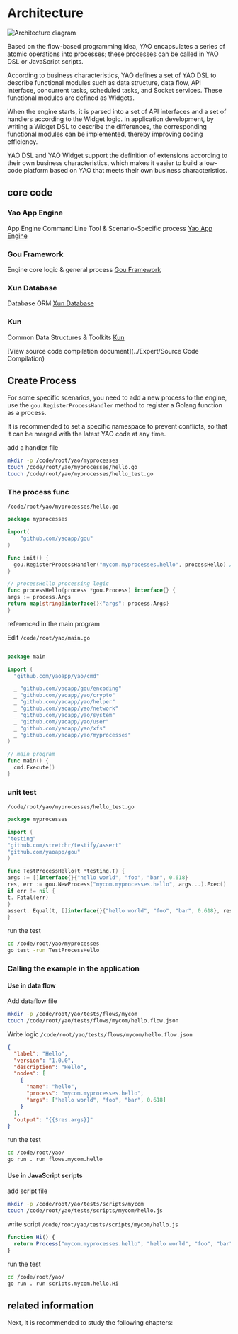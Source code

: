 # Architecture

![Architecture diagram](https://release-sv-1252011659.cos.na-siliconvalley.myqcloud.com/docs/%E4%BB%8B%E7%BB%8D/architecture.png)

Based on the flow-based programming idea, YAO encapsulates a series of atomic operations into processes; these processes can be called in YAO DSL or JavaScript scripts.

According to business characteristics, YAO defines a set of YAO DSL to describe functional modules such as data structure, data flow, API interface, concurrent tasks, scheduled tasks, and Socket services. These functional modules are defined as Widgets.

When the engine starts, it is parsed into a set of API interfaces and a set of handlers according to the Widget logic. In application development, by writing a Widget DSL to describe the differences, the corresponding functional modules can be implemented, thereby improving coding efficiency.

YAO DSL and YAO Widget support the definition of extensions according to their own business characteristics, which makes it easier to build a low-code platform based on YAO that meets their own business characteristics.

## core code

### Yao App Engine

App Engine Command Line Tool & Scenario-Specific process [Yao App Engine](https://github.com/yaoapp/yao)

### Gou Framework

Engine core logic & general process [Gou Framework](https://github.com/yaoapp/gou)

### Xun Database

Database ORM [Xun Database](https://github.com/yaoapp/xun)

### Kun

Common Data Structures & Toolkits [Kun](https://github.com/yaoapp/kun)

[View source code compilation document](../Expert/Source Code Compilation)

## Create Process

For some specific scenarios, you need to add a new process to the engine, use the `gou.RegisterProcessHandler` method to register a Golang function as a process.

It is recommended to set a specific namespace to prevent conflicts, so that it can be merged with the latest YAO code at any time.

add a handler file

```bash
mkdir -p /code/root/yao/myprocesses
touch /code/root/yao/myprocesses/hello.go
touch /code/root/yao/myprocesses/hello_test.go
```

### The process func

`/code/root/yao/myprocesses/hello.go`

```go
package myprocesses

import(
    "github.com/yaoapp/gou"
)

func init() {
  gou.RegisterProcessHandler("mycom.myprocesses.hello", processHello) // register the process
}

// processHello processing logic
func processHello(process *gou.Process) interface{} {
args := process.Args
return map[string]interface{}{"args": process.Args}
}
```

referenced in the main program

Edit `/code/root/yao/main.go`

```go

package main

import (
  "github.com/yaoapp/yao/cmd"

  _ "github.com/yaoapp/gou/encoding"
  _ "github.com/yaoapp/yao/crypto"
  _ "github.com/yaoapp/yao/helper"
  _ "github.com/yaoapp/yao/network"
  _ "github.com/yaoapp/yao/system"
  _ "github.com/yaoapp/yao/user"
  _ "github.com/yaoapp/yao/xfs"
  _ "github.com/yaoapp/yao/myprocesses"
)

// main program
func main() {
  cmd.Execute()
}

```

### unit test

`/code/root/yao/myprocesses/hello_test.go`

```go
package myprocesses

import (
"testing"
"github.com/stretchr/testify/assert"
"github.com/yaoapp/gou"
)

func TestProcessHello(t *testing.T) {
args := []interface{}{"hello world", "foo", "bar", 0.618}
res, err := gou.NewProcess("mycom.myprocesses.hello", args...).Exec()
if err != nil {
t. Fatal(err)
}
assert. Equal(t, []interface{}{"hello world", "foo", "bar", 0.618}, res.(map[string]interface{})["args"])
}

```

run the test

```bash
cd /code/root/yao/myprocesses
go test -run TestProcessHello
```

### Calling the example in the application

#### Use in data flow

Add dataflow file

```bash
mkdir -p /code/root/yao/tests/flows/mycom
touch /code/root/yao/tests/flows/mycom/hello.flow.json
```

Write logic `/code/root/yao/tests/flows/mycom/hello.flow.json`

```json
{
  "label": "Hello",
  "version": "1.0.0",
  "description": "Hello",
  "nodes": [
    {
      "name": "hello",
      "process": "mycom.myprocesses.hello",
      "args": ["hello world", "foo", "bar", 0.618]
    }
  ],
  "output": "{{$res.args}}"
}
```

run the test

```bash
cd /code/root/yao/
go run . run flows.mycom.hello
```

#### Use in JavaScript scripts

add script file

```bash
mkdir -p /code/root/yao/tests/scripts/mycom
touch /code/root/yao/tests/scripts/mycom/hello.js
```

write script `/code/root/yao/tests/scripts/mycom/hello.js`

```javascript
function Hi() {
  return Process("mycom.myprocesses.hello", "hello world", "foo", "bar", 0.618);
}
```

run the test

```bash
cd /code/root/yao/
go run . run scripts.mycom.hello.Hi
```

## related information

Next, it is recommended to study the following chapters:

<Div style={{ display: "flex", justifyContent: "space-between" }}>
  <Link type="prev" title="Installing" link="Introduction/Installing"></Link>
  <Link type="next" title="Why Yao" link="Introduction/Why Yao"></Link>
</Div>

